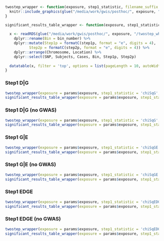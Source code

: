 
```r

twostep_wrapper <- function(exposure, step1_statistic, filename_suffix = "") {
  knitr::include_graphics(glue("/media/work/gwis/posthoc/", exposure, "/twostep_wht_", step1_statistic, "_", exposure, filename_suffix, ".png"))
}

significant_results_table_wrapper <- function(exposure, step1_statistic, filename_suffix = "") {
  
  x <- readRDS(glue("/media/work/gwis/posthoc/", exposure, "/twostep_wht_", step1_statistic, "_", exposure, filename_suffix, "_df.rds")) %>% 
    dplyr::rename(Bin = bin_number) %>% 
    dplyr::mutate(Step1p = formatC(step1p, format = "e", digits = 4),
           Step2p = formatC(step2p, format = "e", digits = 4)) %>% 
    dplyr::arrange(Chromosome, Location) %>%
    dplyr::select(SNP, Subjects, Cases, Bin, Step1p, Step2p)
  
  datatable(x, filter = 'top', options = list(pageLength = 10, autoWidth = T))
}


```


### Step1 D|G
```r
twostep_wrapper(exposure = params$exposure, step1_statistic = 'chiSqG', filename_suffix = "_gwas_step1")
significant_results_table_wrapper(exposure = params$exposure, step1_statistic = 'chiSqG', filename_suffix = "_gwas_step1")
```

### Step1 D|G (no GWAS)
```r
twostep_wrapper(exposure = params$exposure, step1_statistic = 'chiSqG', filename_suffix = "_gwas_step1_no_gwas")
significant_results_table_wrapper(exposure = params$exposure, step1_statistic = 'chiSqG', filename_suffix = "_gwas_step1_no_gwas")
```

### Step1 G|E
```r
twostep_wrapper(exposure = params$exposure, step1_statistic = 'chiSqGE', filename_suffix = "_gwas_step1")
significant_results_table_wrapper(exposure = params$exposure, step1_statistic = 'chiSqGE', filename_suffix = "_gwas_step1")
```

### Step1 G|E (no GWAS)
```r
twostep_wrapper(exposure = params$exposure, step1_statistic = 'chiSqGE', filename_suffix = "_gwas_step1_no_gwas")
significant_results_table_wrapper(exposure = params$exposure, step1_statistic = 'chiSqGE', filename_suffix = "_gwas_step1_no_gwas")
```

### Step1 EDGE
```r
twostep_wrapper(exposure = params$exposure, step1_statistic = 'chiSqEDGE', filename_suffix = "_gwas_step1")
significant_results_table_wrapper(exposure = params$exposure, step1_statistic = 'chiSqEDGE', filename_suffix = "_gwas_step1")
```

### Step1 EDGE (no GWAS)
```r
twostep_wrapper(exposure = params$exposure, step1_statistic = 'chiSqEDGE', filename_suffix = "_gwas_step1_no_gwas")
significant_results_table_wrapper(exposure = params$exposure, step1_statistic = 'chiSqEDGE', filename_suffix = "_gwas_step1_no_gwas")
```
